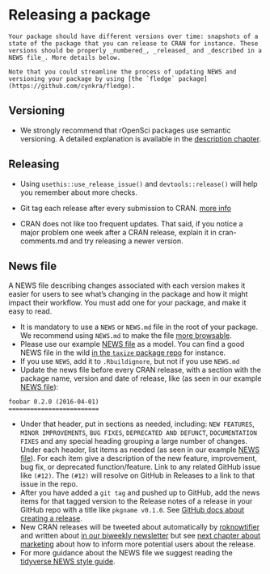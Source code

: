 # Releasing a package {#releasing}

```block
Your package should have different versions over time: snapshots of a state of the package that you can release to CRAN for instance. These versions should be properly _numbered_, _released_ and _described in a NEWS file_. More details below.

Note that you could streamline the process of updating NEWS and versioning your package by using [the `fledge` package](https://github.com/cynkra/fledge).
```

## Versioning

* We strongly recommend that rOpenSci packages use semantic versioning. A detailed explanation is available in the [description chapter](https://r-pkgs.org/description.html#version).

## Releasing

* Using `usethis::use_release_issue()` and `devtools::release()` will help you remember about more checks.

* Git tag each release after every submission to CRAN. [more info](https://help.github.com/articles/creating-releases/)

* CRAN does not like too frequent updates. That said, if you notice a major problem one week after a CRAN release, explain it in cran-comments.md and try releasing a newer version.


## News file {#news}

A NEWS file describing changes associated with each version makes it easier for users to see what's changing in the package and how it might impact their workflow. You must add one for your package, and make it easy to read.

* It is mandatory to use a `NEWS` or `NEWS.md` file in the root of your package. We recommend using `NEWS.md` to make the file [more browsable](https://happygitwithr.com/workflows-browsability.html).
* Please use our example [NEWS file](#newstemplate) as a model. You can find a good NEWS file in the wild [in the `taxize` package repo](https://github.com/ropensci/taxize/blob/master/NEWS.md) for instance.
* If you use `NEWS`, add it to `.Rbuildignore`, but not if you use `NEWS.md`
* Update the news file before every CRAN release, with a section with the package name, version and date of release, like (as seen in our example [NEWS file](#newstemplate)):

```
foobar 0.2.0 (2016-04-01)
=========================
```

* Under that header, put in sections as needed, including: `NEW FEATURES`, `MINOR IMPROVEMENTS`, `BUG FIXES`, `DEPRECATED AND DEFUNCT`, `DOCUMENTATION FIXES` and any special heading grouping a large number of changes. Under each header, list items as needed (as seen in our example [NEWS file](#newstemplate)). For each item give
a description of the new feature, improvement, bug fix, or deprecated function/feature. Link
to any related GitHub issue like `(#12)`. The `(#12)` will resolve on GitHub in Releases to a link to that issue in the repo.
* After you have added a `git tag` and pushed up to GitHub, add the news items for that tagged version to the Release notes of a release in your GitHub repo with a title like `pkgname v0.1.0`. See [GitHub docs about creating a release](https://help.github.com/articles/creating-releases/).
* New CRAN releases will be tweeted about automatically by [roknowtifier](https://twitter.com/roknowtifier) and written about [in our biweekly newsletter](https://ropensci.github.io/biweekly/) but see [next chapter about marketing](#marketing) about how to inform more potential users about the release.
* For more guidance about the NEWS file we suggest reading the [tidyverse NEWS style guide](https://style.tidyverse.org/news.html).

